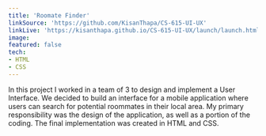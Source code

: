 ```yaml
---
title: 'Roomate Finder'
linkSource: 'https://github.com/KisanThapa/CS-615-UI-UX'
linkLive: 'https://kisanthapa.github.io/CS-615-UI-UX/launch/launch.html'
image:
featured: false
tech:
- HTML
- CSS
---
```

In this project I worked in a team of 3 to design and implement a User Interface. We decided to build an interface for a mobile application where users can search for potential roommates in their local area. 
My primary responsibility was the design of the application, as well as a portion of the coding. The final implementation was created in HTML and CSS.